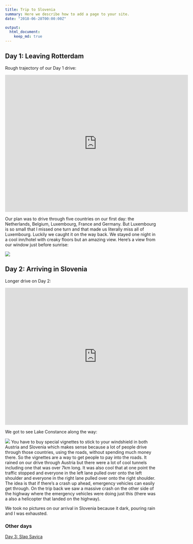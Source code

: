 ```yaml
---
title: Trip to Slovenia
summary: Here we describe how to add a page to your site.
date: "2018-06-28T00:00:00Z"

output:
  html_document:
    keep_md: true
---
```


## Day 1: Leaving Rotterdam

Rough trajectory of our Day 1 drive: 

<iframe src="https://www.google.com/maps/embed?pb=!1m28!1m12!1m3!1d113790.28149838903!2d5.696465490571246!3d49.57148108845754!2m3!1f0!2f0!3f0!3m2!1i1024!2i768!4f13.1!4m13!3e0!4m5!1s0x47c5cce0bff456b7%3A0xfcf1d38e0411a5f7!2sTheeroos%2067%2C%203068%20BZ%20Rotterdam%2C%20Netherlands!3m2!1d51.957020899999996!2d4.5304787!4m5!1s0x4791aad62136abf3%3A0x1d5a01240ad95d29!2sHirtenbrunnen%2C%20Hof%204%2C%2079677%20Fr%C3%B6hnd%2C%20Germany!3m2!1d47.7710851!2d7.8713831999999995!5e0!3m2!1sen!2snl!4v1633208533066!5m2!1sen!2snl" width="600" height="450" style="border:0;" allowfullscreen="" loading="lazy"></iframe>

Our plan was to drive through five countries on our first day: the Netherlands, Belgium, Luxembourg, France and Germany. But Luxembourg is so small that I missed one turn and that made us literally miss all of Luxembourg. Luckily we caught it on the way back. We stayed one night in a cool inn/hotel with creaky floors but an amazing view. Here's a view from our window just before sunrise:

![](0_window.jpg)

## Day 2: Arriving in Slovenia

Longer drive on Day 2: 

<iframe src="https://www.google.com/maps/embed?pb=!1m28!1m12!1m3!1d2776156.671987995!2d8.720516307496176!3d47.195241167238706!2m3!1f0!2f0!3f0!3m2!1i1024!2i768!4f13.1!4m13!3e0!4m5!1s0x4791aad62136abf3%3A0x1d5a01240ad95d29!2sHirtenbrunnen%2C%20Hof%204%2C%2079677%20Fr%C3%B6hnd%2C%20Germany!3m2!1d47.7710851!2d7.8713831999999995!4m5!1s0x477a92866fed8b2d%3A0x2cfd99a8cb283685!2sKoprivnik%20v%20Bohinju%2049%2C%20Bohinjska%20Bistrica%2C%20Slovenia!3m2!1d46.3106894!2d13.984584199999999!5e0!3m2!1sen!2snl!4v1633208749093!5m2!1sen!2snl" width="600" height="450" style="border:0;" allowfullscreen="" loading="lazy"></iframe>

We got to see Lake Constance along the way: 

![](1_Constance.jpg)
You have to buy special vignettes to stick to your windshield in both Austria and Slovenia which makes sense because a lot of people drive through those countries, using the roads, without spending much money there. So the vignettes are a way to get people to pay into the roads. It rained on our drive through Austria but there were a lot of cool tunnels including one that was over 7km long. It was also cool that at one point the traffic stopped and everyone in the left lane pulled over onto the left shoulder and everyone in the right lane pulled over onto the right shoulder. The idea is that if there's a crash up ahead, emergency vehicles can easily get through. On the trip back we saw a massive crash on the other side of the highway where the emergency vehicles were doing just this (there was a also a helicopter that landed on the highway).

We took no pictures on our arrival in Slovenia because it dark, pouring rain and I was exhausted.

### Other days
[Day 3: Slap Savica](https://www.jeremylabrecque.org/slovenia/day3)